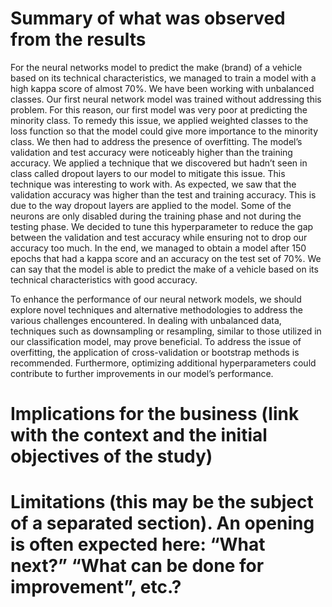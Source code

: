 # Summary of what was observed from the results

For the neural networks model to predict the make (brand) of a vehicle based on its technical characteristics, we managed to train a model with a high kappa score of almost 70%. We have been working with unbalanced classes. Our first neural network model was trained without addressing this problem. For this reason, our first model was very poor at predicting the minority class. To remedy this issue, we applied weighted classes to the loss function so that the model could give more importance to the minority class. We then had to address the presence of overfitting. The model’s validation and test accuracy were noticeably higher than the training accuracy. We applied a technique that we discovered but hadn’t seen in class called dropout layers to our model to mitigate this issue. This technique was interesting to work with. As expected, we saw that the validation accuracy was higher than the test and training accuracy. This is due to the way dropout layers are applied to the model. Some of the neurons are only disabled during the training phase and not during the testing phase. We decided to tune this hyperparameter to reduce the gap between the validation and test accuracy while ensuring not to drop our accuracy too much. In the end, we managed to obtain a model after 150 epochs that had a kappa score and an accuracy on the test set of 70%. We can say that the model is able to predict the make of a vehicle based on its technical characteristics with good accuracy.

To enhance the performance of our neural network models, we should explore novel techniques and alternative methodologies to address the various challenges encountered. In dealing with unbalanced data, techniques such as downsampling or resampling, similar to those utilized in our classification model, may prove beneficial. To address the issue of overfitting, the application of cross-validation or bootstrap methods is recommended. Furthermore, optimizing additional hyperparameters could contribute to further improvements in our model’s performance.

# Implications for the business (link with the context and the initial objectives of the study)

# Limitations (this may be the subject of a separated section). An opening is often expected here: “What next?” “What can be done for improvement”, etc.?

